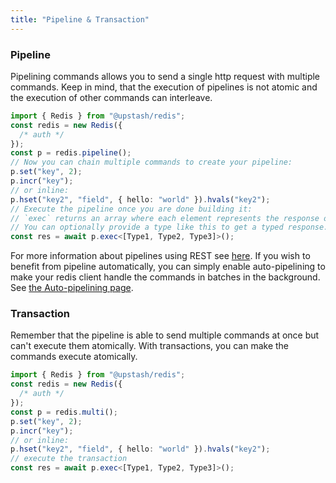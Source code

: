 ```yaml
---
title: "Pipeline & Transaction"
---
```

### Pipeline
Pipelining commands allows you to send a single http request with multiple
commands. Keep in mind, that the execution of pipelines is not atomic and the
execution of other commands can interleave.
```ts
import { Redis } from "@upstash/redis";
const redis = new Redis({
  /* auth */
});
const p = redis.pipeline();
// Now you can chain multiple commands to create your pipeline:
p.set("key", 2);
p.incr("key");
// or inline:
p.hset("key2", "field", { hello: "world" }).hvals("key2");
// Execute the pipeline once you are done building it:
// `exec` returns an array where each element represents the response of a command in the pipeline.
// You can optionally provide a type like this to get a typed response.
const res = await p.exec<[Type1, Type2, Type3]>();
```
For more information about pipelines using REST see
[here](https://blog.upstash.com/pipeline).
If you wish to benefit from pipeline automatically,
you can simply enable auto-pipelining to make your redis client
handle the commands in batches in the background. See
[the Auto-pipelining page](https://docs.upstash.com/redis/sdks/ts/pipelining/auto-pipeline).
### Transaction
Remember that the pipeline is able to send multiple commands at once but
can't execute them atomically. With transactions, you can make the commands
execute atomically.
```ts
import { Redis } from "@upstash/redis";
const redis = new Redis({
  /* auth */
});
const p = redis.multi();
p.set("key", 2);
p.incr("key");
// or inline:
p.hset("key2", "field", { hello: "world" }).hvals("key2");
// execute the transaction
const res = await p.exec<[Type1, Type2, Type3]>();
```